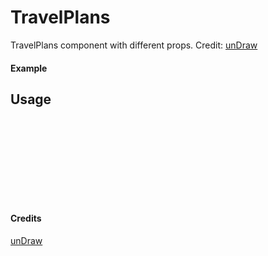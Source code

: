 
<Meta of={TravelPlans} title="unDraw/TravelPlans" />

# TravelPlans

TravelPlans component with different props.
Credit: [unDraw](https://undraw.co/illustrations)

#### Example

<Canvas of={TravelPlans.Primary} />

## Usage

```ts
import { TravelPlans } from "yadl-ui";

const Example = () => {
  return (
      <TravelPlans />
  );
};

export default Example;
```

#### Credits
[unDraw](https://undraw.co/illustrations)
